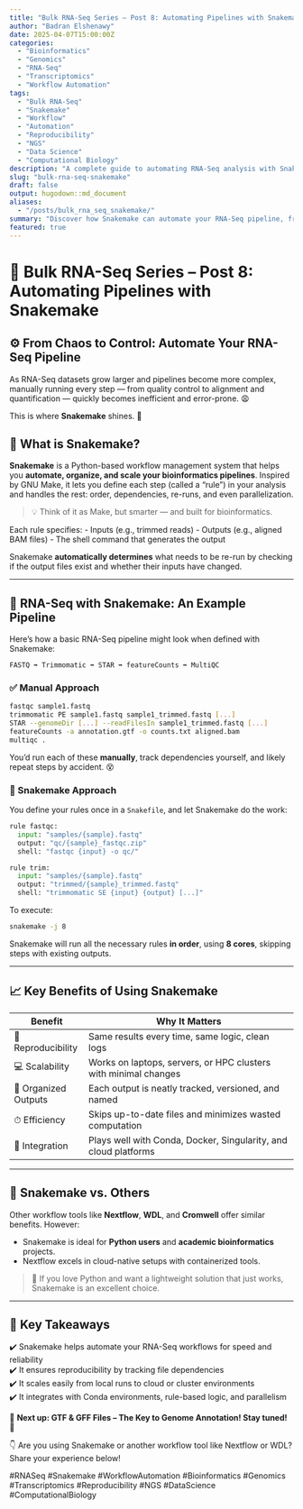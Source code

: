 ```yaml
---
title: "Bulk RNA-Seq Series – Post 8: Automating Pipelines with Snakemake"
author: "Badran Elshenawy"
date: 2025-04-07T15:00:00Z
categories:
  - "Bioinformatics"
  - "Genomics"
  - "RNA-Seq"
  - "Transcriptomics"
  - "Workflow Automation"
tags:
  - "Bulk RNA-Seq"
  - "Snakemake"
  - "Workflow"
  - "Automation"
  - "Reproducibility"
  - "NGS"
  - "Data Science"
  - "Computational Biology"
description: "A complete guide to automating RNA-Seq analysis with Snakemake. Learn how to create reproducible, efficient, and scalable workflows for bioinformatics projects."
slug: "bulk-rna-seq-snakemake"
draft: false
output: hugodown::md_document
aliases:
  - "/posts/bulk_rna_seq_snakemake/"
summary: "Discover how Snakemake can automate your RNA-Seq pipeline, from raw reads to final outputs. Improve reproducibility, efficiency, and scalability in bioinformatics workflows."
featured: true
---
```


# 🔬 Bulk RNA-Seq Series – Post 8: Automating Pipelines with Snakemake

## ⚙️ From Chaos to Control: Automate Your RNA-Seq Pipeline

As RNA-Seq datasets grow larger and pipelines become more complex, manually running every step — from quality control to alignment and quantification — quickly becomes inefficient and error-prone. 😩

This is where **Snakemake** shines. 🌟

## 🐍 What is Snakemake?

**Snakemake** is a Python-based workflow management system that helps you **automate, organize, and scale your bioinformatics pipelines**. Inspired by GNU Make, it lets you define each step (called a "rule") in your analysis and handles the rest: order, dependencies, re-runs, and even parallelization.

> 💡 Think of it as Make, but smarter — and built for bioinformatics.

Each rule specifies: - Inputs (e.g., trimmed reads) - Outputs (e.g., aligned BAM files) - The shell command that generates the output

Snakemake **automatically determines** what needs to be re-run by checking if the output files exist and whether their inputs have changed.

------------------------------------------------------------------------

## 📂 RNA-Seq with Snakemake: An Example Pipeline

Here’s how a basic RNA-Seq pipeline might look when defined with Snakemake:

``` text
FASTQ ➡️ Trimmomatic ➡️ STAR ➡️ featureCounts ➡️ MultiQC
```

### ✅ Manual Approach

``` bash
fastqc sample1.fastq
trimmomatic PE sample1.fastq sample1_trimmed.fastq [...]
STAR --genomeDir [...] --readFilesIn sample1_trimmed.fastq [...]
featureCounts -a annotation.gtf -o counts.txt aligned.bam
multiqc .
```

You’d run each of these **manually**, track dependencies yourself, and likely repeat steps by accident. 😵

### 🔁 Snakemake Approach

You define your rules once in a `Snakefile`, and let Snakemake do the work:

``` python
rule fastqc:
  input: "samples/{sample}.fastq"
  output: "qc/{sample}_fastqc.zip"
  shell: "fastqc {input} -o qc/"

rule trim:
  input: "samples/{sample}.fastq"
  output: "trimmed/{sample}_trimmed.fastq"
  shell: "trimmomatic SE {input} {output} [...]"
```

To execute:

``` bash
snakemake -j 8
```

Snakemake will run all the necessary rules **in order**, using **8 cores**, skipping steps with existing outputs.

------------------------------------------------------------------------

## 📈 Key Benefits of Using Snakemake

| Benefit | Why It Matters |
|-------------------|-----------------------------------------------------|
| 🔄 Reproducibility | Same results every time, same logic, clean logs |
| 💻 Scalability | Works on laptops, servers, or HPC clusters with minimal changes |
| 📂 Organized Outputs | Each output is neatly tracked, versioned, and named |
| ⏱ Efficiency | Skips up-to-date files and minimizes wasted computation |
| 🧪 Integration | Plays well with Conda, Docker, Singularity, and cloud platforms |

------------------------------------------------------------------------

## 🧠 Snakemake vs. Others

Other workflow tools like **Nextflow**, **WDL**, and **Cromwell** offer similar benefits. However:

-   Snakemake is ideal for **Python users** and **academic bioinformatics** projects.
-   Nextflow excels in cloud-native setups with containerized tools.

> 🤔 If you love Python and want a lightweight solution that just works, Snakemake is an excellent choice.

------------------------------------------------------------------------

## 📌 Key Takeaways

✔️ Snakemake helps automate your RNA-Seq workflows for speed and reliability\
✔️ It ensures reproducibility by tracking file dependencies\
✔️ It scales easily from local runs to cloud or cluster environments\
✔️ It integrates with Conda environments, rule-based logic, and parallelism

📌 **Next up: GTF & GFF Files – The Key to Genome Annotation! Stay tuned! 🚀**

👇 Are you using Snakemake or another workflow tool like Nextflow or WDL? Share your experience below!

#RNASeq #Snakemake #WorkflowAutomation #Bioinformatics #Genomics #Transcriptomics #Reproducibility #NGS #DataScience #ComputationalBiology